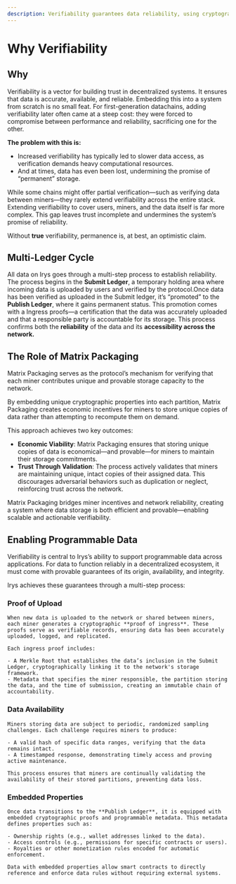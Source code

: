 ```yaml
---
description: Verifiability guarantees data reliability, using cryptographic proofs to ensure trust, accessibility, and integrity onchain.
---
```



# Why Verifiability

<div className="w-full mt-5 flex justify-center items-center bg-[#222222] rounded-xl">
	<div className="w-full md:w-1/2">
		<SimpleRiveViewer
			src="/protocol-animations/verifiability.riv"
			width={1920}
			height={1080}
			stateMachine="Verifiability"
		/>
	</div>
</div>

## Why

Verifiability is a vector for building trust in decentralized systems. It ensures that data is accurate, available, and reliable. Embedding this into a system from scratch is no small feat. For first-generation datachains, adding verifiability later often came at a steep cost: they were forced to compromise between performance and reliability, sacrificing one for the other.

**The problem with this is:**

- Increased verifiability has typically led to slower data access, as verification demands heavy computational resources.
- And at times, data has even been lost, undermining the promise of “permanent” storage.

While some chains might offer partial verification—such as verifying data between miners—they rarely extend verifiability across the entire stack. Extending verifiability to cover users, miners, and the data itself is far more complex. This gap leaves trust incomplete and undermines the system’s promise of reliability.

Without **true** verifiability, permanence is, at best, an optimistic claim.

## Multi-Ledger Cycle

All data on Irys goes through a multi-step process to establish reliability. The process begins in the **Submit Ledger**, a temporary holding area where incoming data is uploaded by users and verified by the protocol.Once data has been verified as uploaded in the Submit ledger, it’s “promoted” to the **Publish Ledger**, where it gains permanent status. This promotion comes with a Ingress proofs—a certification that the data was accurately uploaded and that a responsible party is accountable for its storage. This process confirms both the **reliability** of the data and its **accessibility across the network.**

## The Role of Matrix Packaging

Matrix Packaging serves as the protocol’s mechanism for verifying that each miner contributes unique and provable storage capacity to the network. 

By embedding unique cryptographic properties into each partition, Matrix Packaging creates economic incentives for miners to store unique copies of data rather than attempting to recompute them on demand.

This approach achieves two key outcomes:

- **Economic Viability**: Matrix Packaging ensures that storing unique copies of data is economical—and provable—for miners to maintain their storage commitments.
- **Trust Through Validation**: The process actively validates that miners are maintaining unique, intact copies of their assigned data. This discourages adversarial behaviors such as duplication or neglect, reinforcing trust across the network.

Matrix Packaging bridges miner incentives and network reliability, creating a system where data storage is both efficient and provable—enabling scalable and actionable verifiability.

## Enabling Programmable Data

Verifiability is central to Irys’s ability to support programmable data across applications. For data to function reliably in a decentralized ecosystem, it must come with provable guarantees of its origin, availability, and integrity. 

Irys achieves these guarantees through a multi-step process:

### Proof of Upload

	When new data is uploaded to the network or shared between miners, each miner generates a cryptographic **proof of ingress**. These proofs serve as verifiable records, ensuring data has been accurately uploaded, logged, and replicated.
	
	Each ingress proof includes:
	
	- A Merkle Root that establishes the data’s inclusion in the Submit Ledger, cryptographically linking it to the network's storage framework.
	- Metadata that specifies the miner responsible, the partition storing the data, and the time of submission, creating an immutable chain of accountability.
	
### Data Availability
	
	Miners storing data are subject to periodic, randomized sampling challenges. Each challenge requires miners to produce:
	
	- A valid hash of specific data ranges, verifying that the data remains intact.
	- A timestamped response, demonstrating timely access and proving active maintenance.
	
	This process ensures that miners are continually validating the availability of their stored partitions, preventing data loss.
	
### Embedded Properties

	Once data transitions to the **Publish Ledger**, it is equipped with embedded cryptographic proofs and programmable metadata. This metadata defines properties such as:
	
	- Ownership rights (e.g., wallet addresses linked to the data).
	- Access controls (e.g., permissions for specific contracts or users).
	- Royalties or other monetization rules encoded for automatic enforcement.
	
	Data with embedded properties allow smart contracts to directly reference and enforce data rules without requiring external systems.